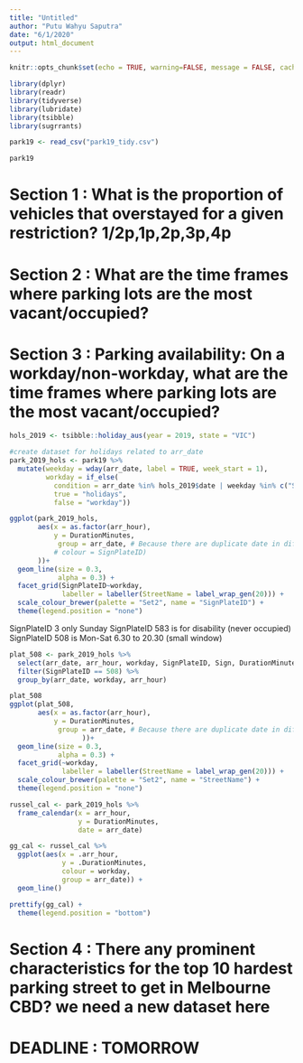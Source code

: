 ---
title: "Untitled"
author: "Putu Wahyu Saputra"
date: "6/1/2020"
output: html_document
---

```{r setup, include=FALSE}
knitr::opts_chunk$set(echo = TRUE, warning=FALSE, message = FALSE, cache=TRUE)
```

```{r libraries}
library(dplyr)
library(readr)
library(tidyverse)
library(lubridate)
library(tsibble)
library(sugrrants)

```

```{r read}
park19 <- read_csv("park19_tidy.csv")

park19
```

# Section 1 : What is the proportion of vehicles that overstayed for a given restriction? 1/2p,1p,2p,3p,4p

# Section 2 : What are the time frames where parking lots are the most vacant/occupied?

# Section 3 : Parking availability: On a workday/non-workday, what are the time frames where parking lots are the most vacant/occupied? 

```{r} 

hols_2019 <- tsibble::holiday_aus(year = 2019, state = "VIC")

#create dataset for holidays related to arr_date
park_2019_hols <- park19 %>% 
  mutate(weekday = wday(arr_date, label = TRUE, week_start = 1),
         workday = if_else(
           condition = arr_date %in% hols_2019$date | weekday %in% c("Sat", "Sun"),
           true = "holidays",
           false = "workday"))

```

```{r workdays-vs-non-work}
ggplot(park_2019_hols,
       aes(x = as.factor(arr_hour),
           y = DurationMinutes,
            group = arr_date, # Because there are duplicate date in different months, so we use this
           # colour = SignPlateID) 
       ))+
  geom_line(size = 0.3,
            alpha = 0.3) +
  facet_grid(SignPlateID~workday,
             labeller = labeller(StreetName = label_wrap_gen(20))) +
  scale_colour_brewer(palette = "Set2", name = "SignPlateID") +
  theme(legend.position = "none")
```

SignPlateID 3 only Sunday
SignPlateID 583 is for disability (never occupied)
SignPlateID 508 is Mon-Sat 6.30 to 20.30 (small window)

```{r}
plat_508 <- park_2019_hols %>%
  select(arr_date, arr_hour, workday, SignPlateID, Sign, DurationMinutes) %>% 
  filter(SignPlateID == 508) %>%
  group_by(arr_date, workday, arr_hour)

plat_508
ggplot(plat_508,
       aes(x = as.factor(arr_hour),
           y = DurationMinutes,
            group = arr_date, # Because there are duplicate date in different months, so we use this
                  ))+
  geom_line(size = 0.3,
            alpha = 0.3) +
  facet_grid(~workday,
             labeller = labeller(StreetName = label_wrap_gen(20))) +
  scale_colour_brewer(palette = "Set2", name = "StreetName") +
  theme(legend.position = "none")
```


```{r calendar-plot}

russel_cal <- park_2019_hols %>% 
  frame_calendar(x = arr_hour,
                 y = DurationMinutes,
                 date = arr_date)

gg_cal <- russel_cal %>% 
  ggplot(aes(x = .arr_hour,
             y = .DurationMinutes,
             colour = workday,
             group = arr_date)) +
  geom_line()

prettify(gg_cal) +
  theme(legend.position = "bottom")
```

# Section 4 : There any prominent characteristics for the top 10 hardest parking street to get in Melbourne CBD?  **we need a new dataset here**


# DEADLINE : TOMORROW